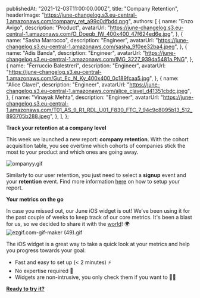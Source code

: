 
  publishedAt: "2021-12-03T11:00:00.000Z",
  title: "Company Retention",
  headerImage:
    "https://june-changelog.s3.eu-central-1.amazonaws.com/company_ret_a99c0dfbdd.png",
  authors: [
    {
      name: "Enzo Avigo",
      description: "Product",
      avatarUrl:
        "https://june-changelog.s3.eu-central-1.amazonaws.com/O_Doeqb_IW_400x400_47f624ed6e.jpg",
    },
    {
      name: "Sasha Marrocco",
      description: "Engineer",
      avatarUrl:
        "https://june-changelog.s3.eu-central-1.amazonaws.com/sasha_9f0ee32ba4.jpeg",
    },
    {
      name: "Adis Banda",
      description: "Engineer",
      avatarUrl:
        "https://june-changelog.s3.eu-central-1.amazonaws.com/IMG_3227_939da5481a.PNG",
    },
    {
      name: "Ferruccio Balestreri",
      description: "Engineer",
      avatarUrl:
        "https://june-changelog.s3.eu-central-1.amazonaws.com/Gut_Ec_N_Ky_400x400_0c189fcaa5.jpg",
    },
    {
      name: "Alice Clavel",
      description: "Engineer",
      avatarUrl:
        "https://june-changelog.s3.eu-central-1.amazonaws.com/alice_clavel_d41351cbdc.jpeg",
    },
    {
      name: "Vinayak Mehta",
      description: "Engineer",
      avatarUrl:
        "https://june-changelog.s3.eu-central-1.amazonaws.com/T01_AS_9_R1_RDL_U01_F830_FTC_7_94c9c8095b13_512_893705b288.jpeg",
    },
  ],
};

**Track your retention at a company level**

This week we launched a new report: **company retention**.
With the cohort acquisition table, you see overtime which cohorts of companies stick the most to your product and which ones are going away.

![ompanyy.gif](https://june-changelog.s3.eu-central-1.amazonaws.com/ompanyy_f4c21d2d75.gif)

Similarly to our user retention, you just need to select a **signup** event and your **retention** event. Find more information [here](https://intercom.help/junedotso/en/articles/4747062-how-to-set-up-the-retention-template) on how to setup your report.

**Your metrics on the go**

In case you missed out, our June iOS widget is out! We’ve been using it for the past couple of weeks to keep track of our core metrics.
It's been a blast for us, so we decided to share it with the [world](https://www.producthunt.com/posts/june-for-ios)! 🌍
![ezgif.com-gif-maker (49).gif](https://june-changelog.s3.eu-central-1.amazonaws.com/ezgif_com_gif_maker_49_324f36d625.gif)

The iOS widget is a great way to take a quick look at your metrics and help you progress towards your goal:

- Fast and easy to set up (< 2 minutes) ⚡
- No expertise required 👶
- Widgets are non-intrusive, you only check them if you want to 🕵️‍♀️

**[Ready to try it?](https://widgets.june.so/)**

